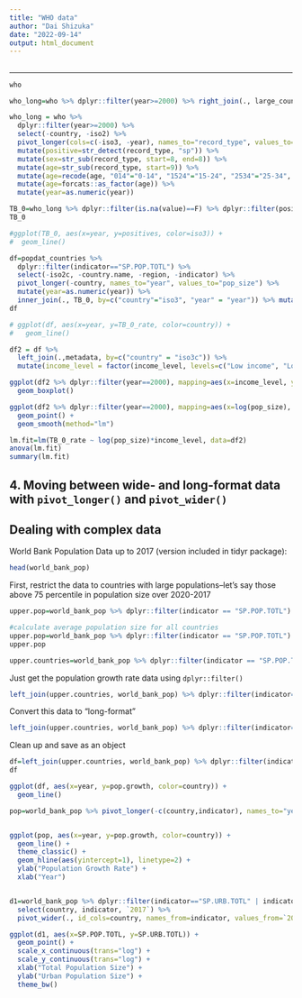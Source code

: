```yaml
---
title: "WHO data"
author: "Dai Shizuka"
date: "2022-09-14"
output: html_document
---
```



##

***
```r
who
```

```r
who_long=who %>% dplyr::filter(year>=2000) %>% right_join(., large_countries, by=c("iso3" = "country"), keep=FALSE)  %>% select(-country, -iso2) %>% pivot_longer(cols=c(-iso3, -year), names_to="record_type", values_to="value")
```

```r
who_long = who %>% 
  dplyr::filter(year>=2000) %>% 
  select(-country, -iso2) %>% 
  pivot_longer(cols=c(-iso3, -year), names_to="record_type", values_to="value") %>% 
  mutate(positive=str_detect(record_type, "sp")) %>% 
  mutate(sex=str_sub(record_type, start=8, end=8)) %>%
  mutate(age=str_sub(record_type, start=9)) %>%
  mutate(age=recode(age, "014"="0-14", "1524"="15-24", "2534"="25-34", "3544" = "35-44", "4554" = "45-54", "5564"="55-64", "65" = "65+")) %>%
  mutate(age=forcats::as_factor(age)) %>%
  mutate(year=as.numeric(year))
```

```r
TB_0=who_long %>% dplyr::filter(is.na(value)==F) %>% dplyr::filter(positive==TRUE) %>% group_by(iso3, year, age) %>% summarise(positives=sum(value, na.rm=T)) %>% dplyr::filter(age=="0-14")
TB_0
```

```r
#ggplot(TB_0, aes(x=year, y=positives, color=iso3)) +
#  geom_line()
```

```r
df=popdat_countries %>% 
  dplyr::filter(indicator=="SP.POP.TOTL") %>%
  select(-iso2c, -country.name, -region, -indicator) %>%
  pivot_longer(-country, names_to="year", values_to="pop_size") %>%
  mutate(year=as.numeric(year)) %>%
  inner_join(., TB_0, by=c("country"="iso3", "year" = "year")) %>% mutate(TB_0_rate=positives/pop_size)
df
```

```r
# ggplot(df, aes(x=year, y=TB_0_rate, color=country)) +
#   geom_line()
```
```r
df2 = df %>% 
  left_join(.,metadata, by=c("country" = "iso3c")) %>%
  mutate(income_level = factor(income_level, levels=c("Low income", "Lower middle income", "Upper middle income", "High income")))
```

```r
ggplot(df2 %>% dplyr::filter(year==2000), mapping=aes(x=income_level, y=TB_0_rate)) +
  geom_boxplot()
```
```r
ggplot(df2 %>% dplyr::filter(year==2000), mapping=aes(x=log(pop_size), y=TB_0_rate, color=income_level)) +
  geom_point() +
  geom_smooth(method="lm")
```
```r
lm.fit=lm(TB_0_rate ~ log(pop_size)*income_level, data=df2)
anova(lm.fit)
summary(lm.fit)
```

## 4. Moving between wide- and long-format data with `pivot_longer()` and `pivot_wider()`

## Dealing with complex data

World Bank Population Data up to 2017 (version included in tidyr package):

```r
head(world_bank_pop)
```
First, restrict the data to countries with large populations--let's say those above 75 percentile in population size over 2020-2017

```r
upper.pop=world_bank_pop %>% dplyr::filter(indicator == "SP.POP.TOTL") %>% pull(`2017`) 
```

```r
#calculate average population size for all countries
upper.pop=world_bank_pop %>% dplyr::filter(indicator == "SP.POP.TOTL") %>% pull(`2017`) %>% quantile(., probs=0.9, na.rm=T)
upper.pop

upper.countries=world_bank_pop %>% dplyr::filter(indicator == "SP.POP.TOTL") %>% dplyr::filter(`2017` > upper.pop) %>% select(country)
```

Just get the population growth rate data using `dplyr::filter()`

```r
left_join(upper.countries, world_bank_pop) %>% dplyr::filter(indicator=="SP.POP.GROW")
```

Convert this data to "long-format"

```r
left_join(upper.countries, world_bank_pop) %>% dplyr::filter(indicator=="SP.POP.GROW") %>% pivot_longer(-c(country,indicator), names_to="year")
```
Clean up and save as an object

```r
df=left_join(upper.countries, world_bank_pop) %>% dplyr::filter(indicator=="SP.POP.GROW") %>% pivot_longer(-c(country,indicator), names_to="year") %>% select(-indicator) %>% mutate(pop.growth=value, .keep="unused") %>% mutate(year=as.numeric(year))
df
```

```r
ggplot(df, aes(x=year, y=pop.growth, color=country)) +
  geom_line()
```

```r

pop=world_bank_pop %>% pivot_longer(-c(country,indicator), names_to="year") %>% mutate(year=as.numeric(year)) %>% dplyr::filter(country=="CAN" | country=="USA" | country=="MEX") %>% dplyr::filter(indicator=="SP.POP.GROW") %>% mutate(pop.growth=value)


ggplot(pop, aes(x=year, y=pop.growth, color=country)) + 
  geom_line() +
  theme_classic() +
  geom_hline(aes(yintercept=1), linetype=2) +
  ylab("Population Growth Rate") +
  xlab("Year")


d1=world_bank_pop %>% dplyr::filter(indicator=="SP.URB.TOTL" | indicator=="SP.POP.TOTL") %>%
  select(country, indicator, `2017`) %>%
  pivot_wider(., id_cols=country, names_from=indicator, values_from=`2017`)

ggplot(d1, aes(x=SP.POP.TOTL, y=SP.URB.TOTL)) +
  geom_point() +
  scale_x_continuous(trans="log") +
  scale_y_continuous(trans="log") +
  xlab("Total Population Size") +
  ylab("Urban Population Size") +
  theme_bw()

```

